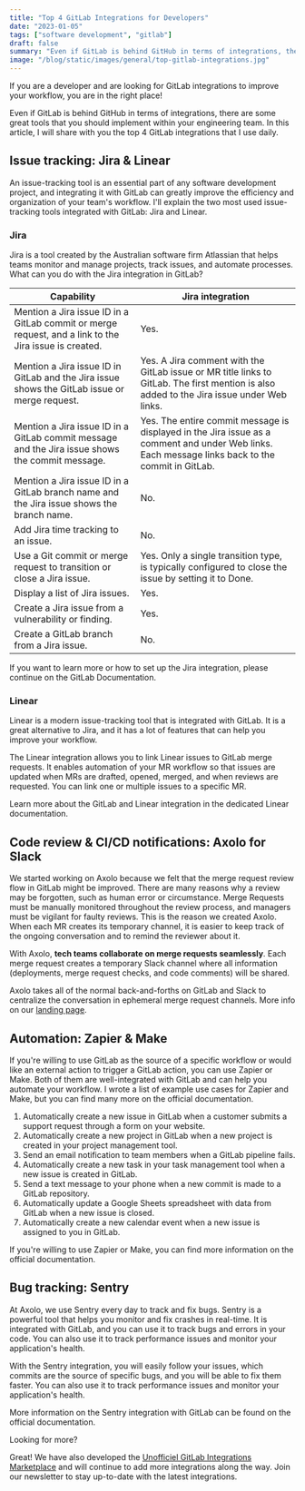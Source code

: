 ```yaml
---
title: "Top 4 GitLab Integrations for Developers"
date: "2023-01-05"
tags: ["software development", "gitlab"]
draft: false
summary: "Even if GitLab is behind GitHub in terms of integrations, there are some great tools that you should implement within your engineering team. In this article, I will share with you the top 4 GitLab integrations that I use daily."
image: "/blog/static/images/general/top-gitlab-integrations.jpg"
---
```


If you are a developer and are looking for GitLab integrations to improve your workflow, you are in the right place!

Even if GitLab is behind GitHub in terms of integrations, there are some great tools that you should implement within your engineering team. In this article, I will share with you the top 4 GitLab integrations that I use daily.

<TOCInline toc={props.toc} toHeading={2} asDisclosure />

## Issue tracking: Jira & Linear

An issue-tracking tool is an essential part of any software development project, and integrating it with GitLab can greatly improve the efficiency and organization of your team's workflow. I'll explain the two most used issue-tracking tools integrated with GitLab: Jira and Linear.

### Jira

Jira is a tool created by the Australian software firm Atlassian that helps teams monitor and manage projects, track issues, and automate processes. What can you do with the Jira integration in GitLab?

| Capability                                                                                            | Jira integration                                                                                                                                 |
| ----------------------------------------------------------------------------------------------------- | ------------------------------------------------------------------------------------------------------------------------------------------------ |
| Mention a Jira issue ID in a GitLab commit or merge request, and a link to the Jira issue is created. | Yes.                                                                                                                                             |
| Mention a Jira issue ID in GitLab and the Jira issue shows the GitLab issue or merge request.         | Yes. A Jira comment with the GitLab issue or MR title links to GitLab. The first mention is also added to the Jira issue under Web links.        |
| Mention a Jira issue ID in a GitLab commit message and the Jira issue shows the commit message.       | Yes. The entire commit message is displayed in the Jira issue as a comment and under Web links. Each message links back to the commit in GitLab. |
| Mention a Jira issue ID in a GitLab branch name and the Jira issue shows the branch name.             | No.                                                                                                                                              |
| Add Jira time tracking to an issue.                                                                   | No.                                                                                                                                              |
| Use a Git commit or merge request to transition or close a Jira issue.                                | Yes. Only a single transition type, is typically configured to close the issue by setting it to Done.                                            |
| Display a list of Jira issues.                                                                        | Yes.                                                                                                                                             |
| Create a Jira issue from a vulnerability or finding.                                                  | Yes.                                                                                                                                             |
| Create a GitLab branch from a Jira issue.                                                             | No.                                                                                                                                              |

If you want to learn more or how to set up the Jira integration, please continue <NoFollowLink url="https://docs.gitlab.com/ee/integration/jira/">on the GitLab Documentation.</NoFollowLink>

### Linear

Linear is a modern issue-tracking tool that is integrated with GitLab. It is a great alternative to Jira, and it has a lot of features that can help you improve your workflow.

The Linear integration allows you to link Linear issues to GitLab merge requests. It enables automation of your MR workflow so that issues are updated when MRs are drafted, opened, merged, and when reviews are requested. You can link one or multiple issues to a specific MR.

Learn more about the GitLab and Linear integration in the dedicated <NoFollowLink url="https://linear.app/docs/gitlab">Linear documentation</NoFollowLink>.

<ImageContainer
  alt="sweaty-hands"
  src="/blog/static/images/top-gitlab-integrations/linear-gitlab.webp"
  classNameDiv="mx-10 lg:mx-28"
  classNameImage=""
  width={1440}
  height={884}
/>

## Code review & CI/CD notifications: Axolo for Slack

We started working on Axolo because we felt that the merge request review flow in GitLab might be improved. There are many reasons why a review may be forgotten, such as human error or circumstance. Merge Requests must be manually monitored throughout the review process, and managers must be vigilant for faulty reviews. This is the reason we created Axolo. When each MR creates its temporary channel, it is easier to keep track of the ongoing conversation and to remind the reviewer about it.

With Axolo, **tech teams collaborate on merge requests seamlessly**. Each merge request creates a temporary Slack channel where all information (deployments, merge request checks, and code comments) will be shared.

Axolo takes all of the normal back-and-forths on GitLab and Slack to centralize the conversation in ephemeral merge request channels. More info on our [landing page](https://axolo.co/gitlab-slack-integration).

<ImageContainer
  alt="sweaty-hands"
  src="/blog/static/images/top-gitlab-integrations/gitlabOldWay.png"
  classNameDiv="bg-white !mx-0"
  classNameImage=""
  width={2486}
  height={994}
/>

<CTABanner type="learn" tool="gitlab" />

## Automation: Zapier & Make

If you're willing to use GitLab as the source of a specific workflow or would like an external action to trigger a GitLab action, you can use Zapier or Make. Both of them are well-integrated with GitLab and can help you automate your workflow. I wrote a list of example use cases for Zapier and Make, but you can find many more on the official documentation.

1. Automatically create a new issue in GitLab when a customer submits a support request through a form on your website.
2. Automatically create a new project in GitLab when a new project is created in your project management tool.
3. Send an email notification to team members when a GitLab pipeline fails.
4. Automatically create a new task in your task management tool when a new issue is created in GitLab.
5. Send a text message to your phone when a new commit is made to a GitLab repository.
6. Automatically update a Google Sheets spreadsheet with data from GitLab when a new issue is closed.
7. Automatically create a new calendar event when a new issue is assigned to you in GitLab.

<ImageContainer
  alt="sweaty-hands"
  src="/blog/static/images/top-gitlab-integrations/zapi-gitlab.png"
  classNameDiv="mx-20 lg:mx-48"
  classNameImage=""
  width={562}
  height={352}
/>

If you're willing to use <NoFollowLink url="https://zapier.com/apps/gitlab/integrations">Zapier</NoFollowLink> or <NoFollowLink url="https://www.make.com/en/integrations/gitlab">Make</NoFollowLink>, you can find more information on the official documentation.

## Bug tracking: Sentry

At Axolo, we use Sentry every day to track and fix bugs. Sentry is a powerful tool that helps you monitor and fix crashes in real-time. It is integrated with GitLab, and you can use it to track bugs and errors in your code. You can also use it to track performance issues and monitor your application's health.

With the Sentry integration, you will easily follow your issues, which commits are the source of specific bugs, and you will be able to fix them faster. You can also use it to track performance issues and monitor your application's health.

More information on the Sentry integration with GitLab can be found on the <NoFollowLink url="https://docs.sentry.io/product/integrations/source-code-mgmt/gitlab/">official documentation</NoFollowLink>.

<ImageContainer
  alt="sweaty-hands"
  src="/blog/static/images/top-gitlab-integrations/gitlab-overview-sentry.png"
  classNameDiv="mx-10 lg:mx-28"
  classNameImage=""
  width={1200}
  height={793}
/>

<span className="rainbow-button text-lg font-bold hover:cursor-auto">Looking for more?</span>

Great! We have also developed the [Unofficiel GitLab Integrations Marketplace](https://gitlabintegrations.com/) and will continue to add more integrations along the way. Join our newsletter to stay up-to-date with the latest integrations.

